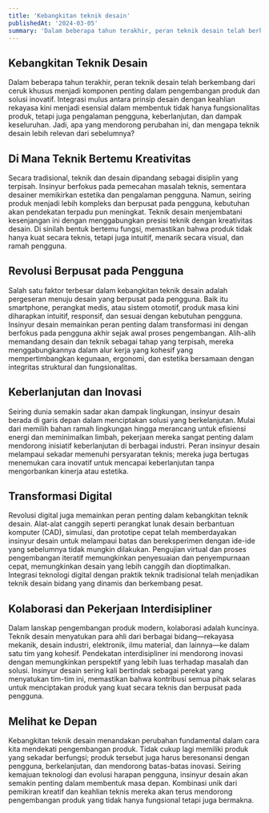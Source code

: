 ```yaml
---
title: 'Kebangkitan teknik desain'
publishedAt: '2024-03-05'
summary: 'Dalam beberapa tahun terakhir, peran teknik desain telah berkembang dari ceruk khusus menjadi komponen penting dalam pengembangan produk dan solusi inovatif.'
---
```


## Kebangkitan Teknik Desain

Dalam beberapa tahun terakhir, peran teknik desain telah berkembang dari ceruk khusus menjadi komponen penting dalam pengembangan produk dan solusi inovatif. Integrasi mulus antara prinsip desain dengan keahlian rekayasa kini menjadi esensial dalam membentuk tidak hanya fungsionalitas produk, tetapi juga pengalaman pengguna, keberlanjutan, dan dampak keseluruhan. Jadi, apa yang mendorong perubahan ini, dan mengapa teknik desain lebih relevan dari sebelumnya?

## Di Mana Teknik Bertemu Kreativitas

Secara tradisional, teknik dan desain dipandang sebagai disiplin yang terpisah. Insinyur berfokus pada pemecahan masalah teknis, sementara desainer memikirkan estetika dan pengalaman pengguna. Namun, seiring produk menjadi lebih kompleks dan berpusat pada pengguna, kebutuhan akan pendekatan terpadu pun meningkat. Teknik desain menjembatani kesenjangan ini dengan menggabungkan presisi teknik dengan kreativitas desain. Di sinilah bentuk bertemu fungsi, memastikan bahwa produk tidak hanya kuat secara teknis, tetapi juga intuitif, menarik secara visual, dan ramah pengguna.

## Revolusi Berpusat pada Pengguna

Salah satu faktor terbesar dalam kebangkitan teknik desain adalah pergeseran menuju desain yang berpusat pada pengguna. Baik itu smartphone, perangkat medis, atau sistem otomotif, produk masa kini diharapkan intuitif, responsif, dan sesuai dengan kebutuhan pengguna. Insinyur desain memainkan peran penting dalam transformasi ini dengan berfokus pada pengguna akhir sejak awal proses pengembangan. Alih-alih memandang desain dan teknik sebagai tahap yang terpisah, mereka menggabungkannya dalam alur kerja yang kohesif yang mempertimbangkan kegunaan, ergonomi, dan estetika bersamaan dengan integritas struktural dan fungsionalitas.

## Keberlanjutan dan Inovasi

Seiring dunia semakin sadar akan dampak lingkungan, insinyur desain berada di garis depan dalam menciptakan solusi yang berkelanjutan. Mulai dari memilih bahan ramah lingkungan hingga merancang untuk efisiensi energi dan meminimalkan limbah, pekerjaan mereka sangat penting dalam mendorong inisiatif keberlanjutan di berbagai industri. Peran insinyur desain melampaui sekadar memenuhi persyaratan teknis; mereka juga bertugas menemukan cara inovatif untuk mencapai keberlanjutan tanpa mengorbankan kinerja atau estetika.

## Transformasi Digital

Revolusi digital juga memainkan peran penting dalam kebangkitan teknik desain. Alat-alat canggih seperti perangkat lunak desain berbantuan komputer (CAD), simulasi, dan prototipe cepat telah memberdayakan insinyur desain untuk melampaui batas dan bereksperimen dengan ide-ide yang sebelumnya tidak mungkin dilakukan. Pengujian virtual dan proses pengembangan iteratif memungkinkan penyesuaian dan penyempurnaan cepat, memungkinkan desain yang lebih canggih dan dioptimalkan. Integrasi teknologi digital dengan praktik teknik tradisional telah menjadikan teknik desain bidang yang dinamis dan berkembang pesat.

## Kolaborasi dan Pekerjaan Interdisipliner

Dalam lanskap pengembangan produk modern, kolaborasi adalah kuncinya. Teknik desain menyatukan para ahli dari berbagai bidang—rekayasa mekanik, desain industri, elektronik, ilmu material, dan lainnya—ke dalam satu tim yang kohesif. Pendekatan interdisipliner ini mendorong inovasi dengan memungkinkan perspektif yang lebih luas terhadap masalah dan solusi. Insinyur desain sering kali bertindak sebagai perekat yang menyatukan tim-tim ini, memastikan bahwa kontribusi semua pihak selaras untuk menciptakan produk yang kuat secara teknis dan berpusat pada pengguna.

## Melihat ke Depan

Kebangkitan teknik desain menandakan perubahan fundamental dalam cara kita mendekati pengembangan produk. Tidak cukup lagi memiliki produk yang sekadar berfungsi; produk tersebut juga harus beresonansi dengan pengguna, berkelanjutan, dan mendorong batas-batas inovasi. Seiring kemajuan teknologi dan evolusi harapan pengguna, insinyur desain akan semakin penting dalam membentuk masa depan. Kombinasi unik dari pemikiran kreatif dan keahlian teknis mereka akan terus mendorong pengembangan produk yang tidak hanya fungsional tetapi juga bermakna.
